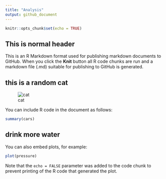 ```yaml
---
title: "Analysis"
output: github_document
---
```


```r
knitr::opts_chunk$set(echo = TRUE)
```

## This is normal header

This is an R Markdown format used for publishing markdown documents to GitHub. When you click the **Knit** button all R code chunks are run and a markdown file (.md) suitable for publishing to GitHub is generated.

## this is a random cat

![cat](https://w0.peakpx.com/wallpaper/64/62/HD-wallpaper-tom-and-jerry-v2-and-black-cartoon-childhood-hand-jerry-manipulation-tom-v2-version.jpg)

You can include R code in the document as follows:

```r
summary(cars)
```

## drink more water

You can also embed plots, for example:

```r
plot(pressure)
```

Note that the `echo = FALSE` parameter was added to the code chunk to prevent printing of the R code that generated the plot.
